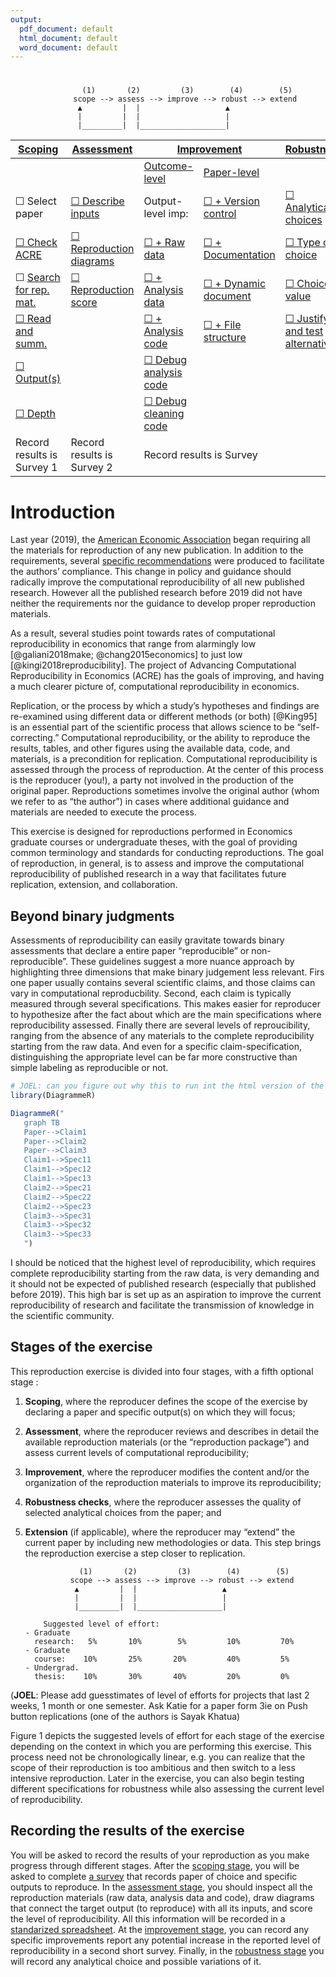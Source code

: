 ```yaml
---
output:
  pdf_document: default
  html_document: default
  word_document: default
---
```

#  {-}

                    (1)       (2)         (3)        (4)        (5)
                  scope --> assess --> improve --> robust --> extend
                   ▲         |  |                   ▲
                   |         |  |                   |
                   |_________|  |___________________|


<table><thead><tr><th>[Scoping](#scoping) </th><th>[Assessment](#assessment)</th><th colspan=2>[Improvement](#improvements)</th><th>[Robustness](#robust)</th><th>Extensions</th></tr></thead><tbody><tr><td></td><td></td><td>[Outcome-level](#improvements)</td><td>[Paper-level](#paper-level)</td></tr><tr><td>&#9744; Select paper</td><td>[&#9744; Describe inputs](#describe-inputs)</td><td>Output-level imp:</td><td>[&#9744; + Version control](#paper-level)</td><td>[&#9744; Analytical choices](#id-analy)</td><td>&#9744; New method</td></tr><tr><td>[&#9744; Check ACRE](#check-acre)</td><td>[&#9744; Reproduction diagrams](#diagram)</td><td>[&#9744; + Raw data](#rd)</td><td>[&#9744; + Documentation](#paper-level)</td><td>[&#9744; Type of choice](#id-type)</td><td>&#9744; New data</td></tr><tr><td>&#9744; [Search for rep. mat.](#verify-rep-mat)</td><td>[&#9744; Reproduction score](#score)</td><td>[&#9744; + Analysis data](#ad)</td><td>[&#9744; + Dynamic document](#paper-level)</td><td>[&#9744; Choice value](#id-val)</td><td>&#9744; New data</td></tr><tr><td>[&#9744;  Read and summ.](#read-summ)</td><td></td><td>[&#9744; + Analysis code](#ac)</td><td>[&#9744; + File structure](#paper-level)</td><td>[&#9744; Justify and test alternatives](#test-rob)</td><td></td></tr><tr><td>[&#9744; Output(s)](#outputs)</td><td></td><td>[&#9744; Debug analysis code](#dac)</td><td></td><td><td></td><td></td></tr><tr><td>[&#9744; Depth](#intensive)</td><td></td><td>[&#9744; Debug cleaning code](#dcc)</td><td></td><td></td><td></td></tr><tr><td>Record results is Survey 1</td><td>Record results is Survey 2</td><td colspan=2>Record results is Survey</td><td></td><td></td></tr></tbody></table>

# Introduction {#intro} 

 

Last year (2019), the [American Economic Association](https://www.aeaweb.org/journals/policies/data-code/) began requiring all the materials for reproduction of any new publication. In addition to the requirements, several [specific recommendations](https://aeadataeditor.github.io/aea-de-guidance/) were produced to facilitate the authors' compliance. This change in policy and guidance should radically improve the computational reproducibility of all new published research. However all the published research before 2019 did not have neither the requirements nor the guidance to develop proper reproduction materials.

As a result, several studies point towards rates of computational reproducibility in economics that range from alarmingly low [@galiani2018make; @chang2015economics] to just low [@kingi2018reproducibility]. The project of Advancing Computational Reproducibility in Economics (ACRE) has the goals of improving, and having a much clearer picture of, computational reproducibility in economics.

Replication, or the process by which a study’s hypotheses and findings are re-examined using different data or different methods (or both) [@King95] is an essential part of the scientific process that allows science to be “self-correcting.” Computational reproducibility, or the ability to reproduce the results, tables, and other figures using the available data, code, and materials, is a precondition for replication. Computational reproducibility is assessed through the process of reproduction. At the center of this process is the reproducer (you!), a party not involved in the production of the original paper. Reproductions sometimes involve the original author (whom we refer to as “the author”) in cases where additional guidance and materials are needed to execute the process.  

This exercise is designed for reproductions performed in Economics graduate courses or undergraduate theses, with the goal of providing common terminology and standards for conducting reproductions. The goal of reproduction, in general, is to assess and improve the computational reproducibility of published research in a way that facilitates future replication, extension, and collaboration.   


## Beyond binary judgments

Assessments of reproducibility can easily gravitate towards binary assessments that declare a entire paper "reproducible" or non-reproducible". These guidelines suggest a more nuance approach by highlighting three dimensions that make binary judgement less relevant. Firs one paper usually contains several scientific claims, and those claims can vary in computational reproducbility. Second, each claim is typically measured through several specifications. This makes easier for reproducer to hypothesize after the fact about which are the main specifications where reproducibility assessed. Finally there are several levels of reproucibility, ranging from the absence of any materials to the complete reproducibility starting from the raw data. And even for a specific claim-specification, distinguishing the appropriate level can be far more constructive than simple labeling as reproducible or not. 


```r
# JOEL: can you figure out why this to run int the html version of the book?
library(DiagrammeR)

DiagrammeR("
   graph TB
   Paper-->Claim1
   Paper-->Claim2
   Paper-->Claim3
   Claim1-->Spec11
   Claim1-->Spec12
   Claim1-->Spec13
   Claim2-->Spec21
   Claim2-->Spec22
   Claim2-->Spec23
   Claim3-->Spec31
   Claim3-->Spec32
   Claim3-->Spec33
   ")
```

I should be noticed that the highest level of reproducibility, which requires complete reproducibility starting from the raw data, is very demanding and it should not be expected of published research (especially that published before 2019). This high bar is set up as an aspiration to improve the current reproducibility of research and facilitate the transmission of knowledge in the scientific community. 


## Stages of the exercise

This reproduction exercise is divided into four stages, with a fifth optional stage :   

1.	**Scoping**, where the reproducer defines the scope of the exercise by declaring a paper and specific output(s) on which they will focus;  
2.	**Assessment**, where the reproducer reviews and describes in detail the available reproduction materials (or the “reproduction package”) and assess current levels of computational reproducibility;  
3.	**Improvement**, where the reproducer modifies the content and/or the organization of the reproduction materials to improve its reproducibility;  
4.	**Robustness checks**, where the reproducer assesses the quality of selected analytical choices from the paper; and  
5.	**Extension** (if applicable), where the reproducer may “extend” the current paper by including new methodologies or data. This step brings the reproduction exercise a step closer to replication.


                    (1)       (2)         (3)        (4)        (5)
                  scope --> assess --> improve --> robust --> extend
                   ▲         |  |                   ▲
                   |         |  |                   |
                   |_________|  |___________________|

            Suggested level of effort:
        - Graduate
          research:   5%       10%        5%         10%         70%
        - Graduate
          course:    10%       25%       20%         40%         5%
        - Undergrad.
          thesis:    10%       30%       40%         20%         0%

(**JOEL**: Please add guesstimates of level of efforts for projects that last 2 weeks, 1 month or one semester. Ask Katie for a paper form 3ie on Push button replications (one of the authors is Sayak Khatua)

Figure 1 depicts the suggested levels of effort for each stage of the exercise depending on the context in which you are performing this exercise. This process need not be chronologically linear, e.g. you can realize that the scope of their reproduction is too ambitious and then switch to a less intensive reproduction. Later in the exercise, you can also begin testing different specifications for robustness while also assessing the current level of reproducibility.

## Recording the results of the exercise

You will be asked to record the results of your reproduction as you make progress through different stages. After the [scoping stage](#scoping), you will be asked to complete [a survey](https://berkeley.qualtrics.com/jfe/form/SV_8hLHNI6LGSYchEN) that records paper of choice and specific outputs to reproduce. In the [assessment stage](#assessment), you should inspect all the reproduction materials (raw data, analysis data and code), draw diagrams that connect the target output (to reproduce) with all its inputs, and score the level of reproducibility. All this information will be recorded in a [standarized spreadsheet](ADD LINK). At the [improvement  stage]((#improvements)), you can record any specific improvements report any potential increase in the reported level of reproducibility in a second short survey. Finally, in the [robustness stage](#robust) you will record any analytical choice and possible variations of it.
